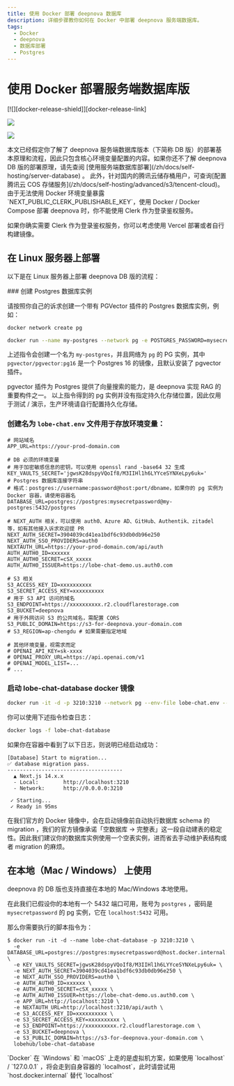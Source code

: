```yaml
---
title: 使用 Docker 部署 deepnova 数据库
description: 详细步骤教你如何在 Docker 中部署 deepnova 服务端数据库。
tags:
  - Docker
  - deepnova
  - 数据库部署
  - Postgres
---
```


# 使用 Docker 部署服务端数据库版

<div style={{display:"flex", gap: 4}}>
  [![][docker-release-shield]][docker-release-link]

  [![][docker-size-shield]][docker-size-link]

  [![][docker-pulls-shield]][docker-pulls-link]
</div>

<Callout type="info">
  本文已经假定你了解了 deepnova 服务端数据库版本（下简称 DB
  版）的部署基本原理和流程，因此只包含核心环境变量配置的内容。如果你还不了解 deepnova DB
  版的部署原理，请先查阅 [使用服务端数据库部署](/zh/docs/self-hosting/server-database) 。
  此外，针对国内的腾讯云储存桶用户，可查询[配置腾讯云 COS
  存储服务](/zh/docs/self-hosting/advanced/s3/tencent-cloud)。
</Callout>

<Callout type="warning">
  由于无法使用 Docker 环境变量暴露 `NEXT_PUBLIC_CLERK_PUBLISHABLE_KEY`，使用 Docker / Docker Compose
  部署 deepnova 时，你不能使用 Clerk 作为登录鉴权服务。

  如果你确实需要 Clerk 作为登录鉴权服务，你可以考虑使用 Vercel 部署或者自行构建镜像。
</Callout>

## 在 Linux 服务器上部署

以下是在 Linux 服务器上部署 deepnova DB 版的流程：

<Steps>
  ### 创建 Postgres 数据库实例

  请按照你自己的诉求创建一个带有 PGVector 插件的 Postgres 数据库实例，例如：

  ```sh
  docker network create pg

  docker run --name my-postgres --network pg -e POSTGRES_PASSWORD=mysecretpassword -p 5432:5432 -d pgvector/pgvector:pg16
  ```

  上述指令会创建一个名为 `my-postgres`，并且网络为 `pg` 的 PG 实例，其中 `pgvector/pgvector:pg16` 是一个 Postgres 16 的镜像，且默认安装了 pgvector 插件。

  <Callout type="info">
    pgvector 插件为 Postgres 提供了向量搜索的能力，是 deepnova 实现 RAG 的重要构件之一。
  </Callout>

  <Callout type="warning">
    以上指令得到的 pg 实例并没有指定持久化存储位置，因此仅用于测试 /
    演示，生产环境请自行配置持久化存储。
  </Callout>

  ### 创建名为 `lobe-chat.env` 文件用于存放环境变量：

  ```shell
  # 网站域名
  APP_URL=https://your-prod-domain.com

  # DB 必须的环境变量
  # 用于加密敏感信息的密钥，可以使用 openssl rand -base64 32 生成
  KEY_VAULTS_SECRET='jgwsK28dspyVQoIf8/M3IIHl1h6LYYceSYNXeLpy6uk='
  # Postgres 数据库连接字符串
  # 格式：postgres://username:password@host:port/dbname，如果你的 pg 实例为 Docker 容器，请使用容器名
  DATABASE_URL=postgres://postgres:mysecretpassword@my-postgres:5432/postgres

  # NEXT_AUTH 相关，可以使用 auth0、Azure AD、GitHub、Authentik、zitadel 等，如有其他接入诉求欢迎提 PR
  NEXT_AUTH_SECRET=3904039cd41ea1bdf6c93db0db96e250
  NEXT_AUTH_SSO_PROVIDERS=auth0
  NEXTAUTH_URL=https://your-prod-domain.com/api/auth
  AUTH_AUTH0_ID=xxxxxx
  AUTH_AUTH0_SECRET=cSX_xxxxx
  AUTH_AUTH0_ISSUER=https://lobe-chat-demo.us.auth0.com

  # S3 相关
  S3_ACCESS_KEY_ID=xxxxxxxxxx
  S3_SECRET_ACCESS_KEY=xxxxxxxxxx
  # 用于 S3 API 访问的域名
  S3_ENDPOINT=https://xxxxxxxxxx.r2.cloudflarestorage.com
  S3_BUCKET=deepnova
  # 用于外网访问 S3 的公共域名，需配置 CORS
  S3_PUBLIC_DOMAIN=https://s3-for-deepnova.your-domain.com
  # S3_REGION=ap-chengdu # 如果需要指定地域

  # 其他环境变量，视需求而定
  # OPENAI_API_KEY=sk-xxxx
  # OPENAI_PROXY_URL=https://api.openai.com/v1
  # OPENAI_MODEL_LIST=...
  # ...
  ```

  ### 启动 lobe-chat-database docker 镜像

  ```sh
  docker run -it -d -p 3210:3210 --network pg --env-file lobe-chat.env --name lobe-chat-database lobehub/lobe-chat-database
  ```

  你可以使用下述指令检查日志：

  ```sh
  docker logs -f lobe-chat-database
  ```

  如果你在容器中看到了以下日志，则说明已经启动成功：

  ```log
  [Database] Start to migration...
  ✅ database migration pass.
  -------------------------------------
    ▲ Next.js 14.x.x
    - Local:        http://localhost:3210
    - Network:      http://0.0.0.0:3210

   ✓ Starting...
   ✓ Ready in 95ms
  ```
</Steps>

<Callout type="tip">
  在我们官方的 Docker 镜像中，会在启动镜像前自动执行数据库 schema 的 migration
  ，我们的官方镜像承诺「空数据库 ->
  完整表」这一段自动建表的稳定性。因此我们建议你的数据库实例使用一个空表实例，进而省去手动维护表结构或者
  migration 的麻烦。
</Callout>

## 在本地（Mac / Windows） 上使用

deepnova 的 DB 版也支持直接在本地的 Mac/Windows 本地使用。

在此我们已假设你的本地有一个 5432 端口可用，账号为 `postgres` ，密码是 `mysecretpassword` 的 pg 实例，它在 `localhost:5432` 可用。

那么你需要执行的脚本指令为：

```shell
$ docker run -it -d --name lobe-chat-database -p 3210:3210 \
  -e DATABASE_URL=postgres://postgres:mysecretpassword@host.docker.internal:5432/postgres \
  -e KEY_VAULTS_SECRET=jgwsK28dspyVQoIf8/M3IIHl1h6LYYceSYNXeLpy6uk= \
  -e NEXT_AUTH_SECRET=3904039cd41ea1bdf6c93db0db96e250 \
  -e NEXT_AUTH_SSO_PROVIDERS=auth0 \
  -e AUTH_AUTH0_ID=xxxxxx \
  -e AUTH_AUTH0_SECRET=cSX_xxxxx \
  -e AUTH_AUTH0_ISSUER=https://lobe-chat-demo.us.auth0.com \
  -e APP_URL=http://localhost:3210 \
  -e NEXTAUTH_URL=http://localhost:3210/api/auth \
  -e S3_ACCESS_KEY_ID=xxxxxxxxxx \
  -e S3_SECRET_ACCESS_KEY=xxxxxxxxxx \
  -e S3_ENDPOINT=https://xxxxxxxxxx.r2.cloudflarestorage.com \
  -e S3_BUCKET=deepnova \
  -e S3_PUBLIC_DOMAIN=https://s3-for-deepnova.your-domain.com \
  lobehub/lobe-chat-database
```

<Callout type="tip">
  `Docker` 在 `Windows` 和 `macOS` 上走的是虚拟机方案，如果使用 `localhost` / `127.0.0.1`
  ，将会走到自身容器的 `localhost`，此时请尝试用 `host.docker.internal` 替代 `localhost`
</Callout>

[docker-pulls-link]: https://hub.docker.com/r/lobehub/lobe-chat-database
[docker-pulls-shield]: https://img.shields.io/docker/pulls/lobehub/lobe-chat-database?color=45cc11&labelColor=black&style=flat-square
[docker-release-link]: https://hub.docker.com/r/lobehub/lobe-chat-database
[docker-release-shield]: https://img.shields.io/docker/v/lobehub/lobe-chat-database?color=369eff&label=docker&labelColor=black&logo=docker&logoColor=white&style=flat-square&sort=semver
[docker-size-link]: https://hub.docker.com/r/lobehub/lobe-chat-database
[docker-size-shield]: https://img.shields.io/docker/image-size/lobehub/lobe-chat-database?color=369eff&labelColor=black&style=flat-square&sort=semver
